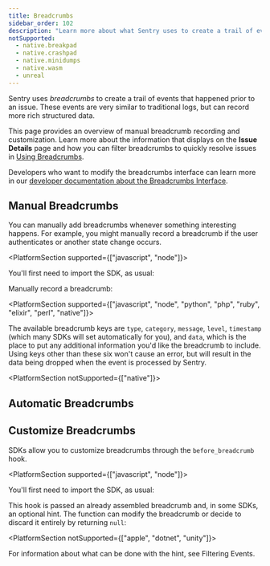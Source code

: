 ```yaml
---
title: Breadcrumbs
sidebar_order: 102
description: "Learn more about what Sentry uses to create a trail of events (breadcrumbs) that happened prior to an issue."
notSupported:
  - native.breakpad
  - native.crashpad
  - native.minidumps
  - native.wasm
  - unreal
---
```


Sentry uses _breadcrumbs_ to create a trail of events that happened prior to an issue. These events are very similar to traditional logs, but can record more rich structured data.

This page provides an overview of manual breadcrumb recording and customization. Learn more about the information that displays on the **Issue Details** page and how you can filter breadcrumbs to quickly resolve issues in [Using Breadcrumbs](/product/error-monitoring/breadcrumbs).

<Alert level="" title="Learn about SDK usage">

Developers who want to modify the breadcrumbs interface can learn more in our [developer documentation about the Breadcrumbs Interface](https://develop.sentry.dev/sdk/event-payloads/breadcrumbs/).

</Alert>

## Manual Breadcrumbs

You can manually add breadcrumbs whenever something interesting happens. For example, you might manually record a breadcrumb if the user authenticates or another state change occurs.

<PlatformSection supported={["javascript", "node"]}>

You'll first need to import the SDK, as usual:

<PlatformContent includePath="enriching-events/import" />

</PlatformSection>

Manually record a breadcrumb:

<PlatformContent includePath="enriching-events/breadcrumbs/breadcrumbs-example" />

<PlatformSection supported={["javascript", "node", "python", "php", "ruby", "elixir", "perl", "native"]}>

The available breadcrumb keys are `type`, `category`, `message`, `level`, `timestamp` (which many SDKs will set automatically for you), and `data`, which is the place to put any additional information you'd like the breadcrumb to include. Using keys other than these six won't cause an error, but will result in the data being dropped when the event is processed by Sentry.

</PlatformSection>

<PlatformSection notSupported={["native"]}>

## Automatic Breadcrumbs

<PlatformContent includePath="enriching-events/breadcrumbs/automatic-breadcrumbs" />

## Customize Breadcrumbs

SDKs allow you to customize breadcrumbs through the `before_breadcrumb` hook.

<PlatformSection supported={["javascript", "node"]}>

You'll first need to import the SDK, as usual:

<PlatformContent includePath="enriching-events/import" />

</PlatformSection>

This hook is passed an already assembled breadcrumb and, in some SDKs, an optional hint. The function can modify the breadcrumb or decide to discard it entirely by returning `null`:

<PlatformContent includePath="enriching-events/breadcrumbs/before-breadcrumb" />

<PlatformSection notSupported={["apple", "dotnet", "unity"]}>

For information about what can be done with the hint, see <PlatformLink to="/configuration/filtering/#using-hints">Filtering Events</PlatformLink>.

</PlatformSection>

</PlatformSection>
